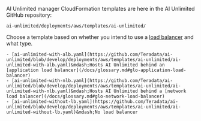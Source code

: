 AI Unlimited manager CloudFormation templates are here in the AI Unlimited GitHub repository:

`ai-unlimited/deployments/aws/templates/ai-unlimited/`

Choose a template based on whether you intend to use a [load balancer](/docs/glossary.md#glo-load-balancer) and what type.

    - [ai-unlimited-with-alb.yaml](https://github.com/Teradata/ai-unlimited/blob/develop/deployments/aws/templates/ai-unlimited/ai-unlimited-with-alb.yaml)&mdash;Hosts AI Unlimited behind an [application load balancer](/docs/glossary.md#glo-application-load-balancer)
    - [ai-unlimited-with-nlb.yaml](https://github.com/Teradata/ai-unlimited/blob/develop/deployments/aws/templates/ai-unlimited/ai-unlimited-with-nlb.yaml)&mdash;Hosts AI Unlimited behind a [network load balancer](/docs/glossary.md#glo-network-load-balancer)
    - [ai-unlimited-without-lb.yaml](https://github.com/Teradata/ai-unlimited/blob/develop/deployments/aws/templates/ai-unlimited/ai-unlimited-without-lb.yaml)&mdash;No load balancer

